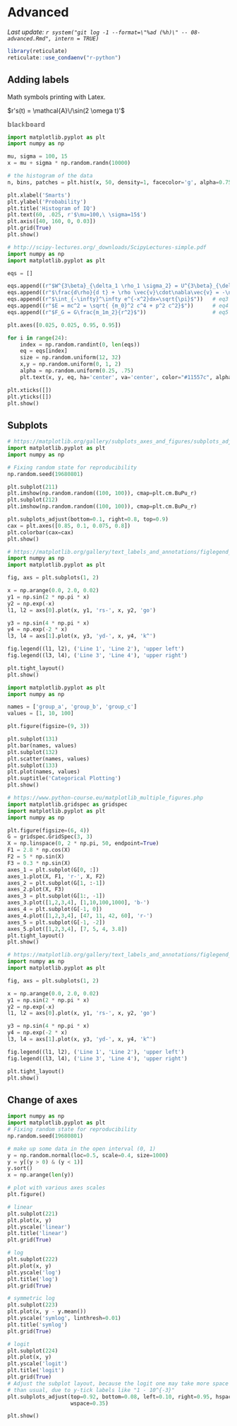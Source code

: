 # Advanced

_Last update: `r system("git log -1 --format=\"%ad (%h)\" -- 08-advanced.Rmd", intern = TRUE)`_

```r
library(reticulate)
reticulate::use_condaenv("r-python")
```

## Adding labels
Math symbols printing with Latex.

$r's(t) = \mathcal{A}\/\sin(2 \omega t)'$

$\mathbb{blackboard}$


```python
import matplotlib.pyplot as plt
import numpy as np

mu, sigma = 100, 15
x = mu + sigma * np.random.randn(10000)

# the histogram of the data
n, bins, patches = plt.hist(x, 50, density=1, facecolor='g', alpha=0.75)

plt.xlabel('Smarts')
plt.ylabel('Probability')
plt.title('Histogram of IQ')
plt.text(60, .025, r'$\mu=100,\ \sigma=15$')
plt.axis([40, 160, 0, 0.03])
plt.grid(True)
plt.show()
```



```python
# http://scipy-lectures.org/_downloads/ScipyLectures-simple.pdf
import numpy as np
import matplotlib.pyplot as plt

eqs = []

eqs.append((r"$W^{3\beta}_{\delta_1 \rho_1 \sigma_2} = U^{3\beta}_{\delta_1 \rho_1} + \frac{1} {8 \pi 2} \int^{\alpha_2}_{\alpha_2} d \alpha^\prime_2 \left[\frac{ U^{2\beta}_{\delta_1 \rho_1} - \alpha^\prime_2U^{1\beta}_{\rho_1 \sigma_2}}{U^{0\beta}_{\rho_1 \sigma_2}} \right]$"))    # eq1
eqs.append((r"$\frac{d\rho}{d t} + \rho \vec{v}\cdot\nabla\vec{v} = -\nabla p + \mu\nabla^2 \vec{v} + \rho \vec{g}$"))   # eq2
eqs.append((r"$\int_{-\infty}^\infty e^{-x^2}dx=\sqrt{\pi}$"))   # eq3
eqs.append((r"$E = mc^2 = \sqrt{ {m_0}^2 c^4 + p^2 c^2}$"))      # eq4
eqs.append((r"$F_G = G\frac{m_1m_2}{r^2}$"))                     # eq5

plt.axes([0.025, 0.025, 0.95, 0.95])

for i in range(24):
    index = np.random.randint(0, len(eqs))
    eq = eqs[index]
    size = np.random.uniform(12, 32)
    x,y = np.random.uniform(0, 1, 2)
    alpha = np.random.uniform(0.25, .75)
    plt.text(x, y, eq, ha='center', va='center', color="#11557c", alpha=alpha,transform=plt.gca().transAxes, fontsize=size, clip_on=True)

plt.xticks([])
plt.yticks([])
plt.show()
```


## Subplots

```python
# https://matplotlib.org/gallery/subplots_axes_and_figures/subplots_adjust.html#sphx-glr-gallery-subplots-axes-and-figures-subplots-adjust-py
import matplotlib.pyplot as plt
import numpy as np

# Fixing random state for reproducibility
np.random.seed(19680801)

plt.subplot(211)
plt.imshow(np.random.random((100, 100)), cmap=plt.cm.BuPu_r)
plt.subplot(212)
plt.imshow(np.random.random((100, 100)), cmap=plt.cm.BuPu_r)

plt.subplots_adjust(bottom=0.1, right=0.8, top=0.9)
cax = plt.axes([0.85, 0.1, 0.075, 0.8])
plt.colorbar(cax=cax)
plt.show()
```


```python
# https://matplotlib.org/gallery/text_labels_and_annotations/figlegend_demo.html#sphx-glr-gallery-text-labels-and-annotations-figlegend-demo-py
import numpy as np
import matplotlib.pyplot as plt

fig, axs = plt.subplots(1, 2)

x = np.arange(0.0, 2.0, 0.02)
y1 = np.sin(2 * np.pi * x)
y2 = np.exp(-x)
l1, l2 = axs[0].plot(x, y1, 'rs-', x, y2, 'go')

y3 = np.sin(4 * np.pi * x)
y4 = np.exp(-2 * x)
l3, l4 = axs[1].plot(x, y3, 'yd-', x, y4, 'k^')

fig.legend((l1, l2), ('Line 1', 'Line 2'), 'upper left')
fig.legend((l3, l4), ('Line 3', 'Line 4'), 'upper right')

plt.tight_layout()
plt.show()
```



```python
import matplotlib.pyplot as plt
import numpy as np

names = ['group_a', 'group_b', 'group_c']
values = [1, 10, 100]

plt.figure(figsize=(9, 3))

plt.subplot(131)
plt.bar(names, values)
plt.subplot(132)
plt.scatter(names, values)
plt.subplot(133)
plt.plot(names, values)
plt.suptitle('Categorical Plotting')
plt.show()
```


```python
# https://www.python-course.eu/matplotlib_multiple_figures.php
import matplotlib.gridspec as gridspec
import matplotlib.pyplot as plt
import numpy as np

plt.figure(figsize=(6, 4))
G = gridspec.GridSpec(3, 3)
X = np.linspace(0, 2 * np.pi, 50, endpoint=True)
F1 = 2.8 * np.cos(X)
F2 = 5 * np.sin(X)
F3 = 0.3 * np.sin(X)
axes_1 = plt.subplot(G[0, :])
axes_1.plot(X, F1, 'r-', X, F2)
axes_2 = plt.subplot(G[1, :-1])
axes_2.plot(X, F3)
axes_3 = plt.subplot(G[1:, -1])
axes_3.plot([1,2,3,4], [1,10,100,1000], 'b-')
axes_4 = plt.subplot(G[-1, 0])
axes_4.plot([1,2,3,4], [47, 11, 42, 60], 'r-')
axes_5 = plt.subplot(G[-1, -2])
axes_5.plot([1,2,3,4], [7, 5, 4, 3.8])
plt.tight_layout()
plt.show()
```


```python
# https://matplotlib.org/gallery/text_labels_and_annotations/figlegend_demo.html#sphx-glr-gallery-text-labels-and-annotations-figlegend-demo-py
import numpy as np
import matplotlib.pyplot as plt

fig, axs = plt.subplots(1, 2)

x = np.arange(0.0, 2.0, 0.02)
y1 = np.sin(2 * np.pi * x)
y2 = np.exp(-x)
l1, l2 = axs[0].plot(x, y1, 'rs-', x, y2, 'go')

y3 = np.sin(4 * np.pi * x)
y4 = np.exp(-2 * x)
l3, l4 = axs[1].plot(x, y3, 'yd-', x, y4, 'k^')

fig.legend((l1, l2), ('Line 1', 'Line 2'), 'upper left')
fig.legend((l3, l4), ('Line 3', 'Line 4'), 'upper right')

plt.tight_layout()
plt.show()
```


## Change of axes

```python
import numpy as np
import matplotlib.pyplot as plt
# Fixing random state for reproducibility
np.random.seed(19680801)

# make up some data in the open interval (0, 1)
y = np.random.normal(loc=0.5, scale=0.4, size=1000)
y = y[(y > 0) & (y < 1)]
y.sort()
x = np.arange(len(y))

# plot with various axes scales
plt.figure()

# linear
plt.subplot(221)
plt.plot(x, y)
plt.yscale('linear')
plt.title('linear')
plt.grid(True)

# log
plt.subplot(222)
plt.plot(x, y)
plt.yscale('log')
plt.title('log')
plt.grid(True)

# symmetric log
plt.subplot(223)
plt.plot(x, y - y.mean())
plt.yscale('symlog', linthresh=0.01)
plt.title('symlog')
plt.grid(True)

# logit
plt.subplot(224)
plt.plot(x, y)
plt.yscale('logit')
plt.title('logit')
plt.grid(True)
# Adjust the subplot layout, because the logit one may take more space
# than usual, due to y-tick labels like "1 - 10^{-3}"
plt.subplots_adjust(top=0.92, bottom=0.08, left=0.10, right=0.95, hspace=0.25,
                    wspace=0.35)

plt.show()
```





